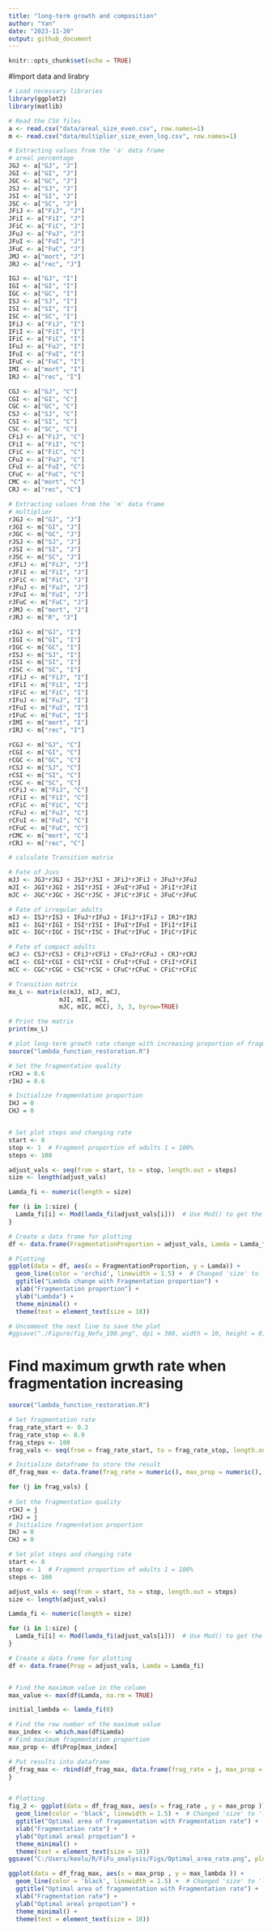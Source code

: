 ```yaml
---
title: "long-term growth and composition"
author: "Yan"
date: "2023-11-20"
output: github_document
---
```


```r
knitr::opts_chunk$set(echo = TRUE)
```

#Import data and lirabry 
```r
# Load necessary libraries
library(ggplot2)
library(matlib)

# Read the CSV files
a <- read.csv("data/areal_size_even.csv", row.names=1)
m <- read.csv("data/multiplier_size_even_log.csv", row.names=1)

# Extracting values from the 'a' data frame
# areal percentage
JGJ <- a["GJ", "J"]
JGI <- a["GI", "J"]
JGC <- a["GC", "J"]
JSJ <- a["SJ", "J"]
JSI <- a["SI", "J"]
JSC <- a["SC", "J"]
JFiJ <- a["FiJ", "J"]
JFiI <- a["FiI", "J"]
JFiC <- a["FiC", "J"]
JFuJ <- a["FuJ", "J"]
JFuI <- a["FuI", "J"]
JFuC <- a["FuC", "J"]
JMJ <- a["mort", "J"]
JRJ <- a["rec", "J"]

IGJ <- a["GJ", "I"]
IGI <- a["GI", "I"]
IGC <- a["GC", "I"]
ISJ <- a["SJ", "I"]
ISI <- a["SI", "I"]
ISC <- a["SC", "I"]
IFiJ <- a["FiJ", "I"]
IFiI <- a["FiI", "I"]
IFiC <- a["FiC", "I"]
IFuJ <- a["FuJ", "I"]
IFuI <- a["FuI", "I"]
IFuC <- a["FuC", "I"]
IMI <- a["mort", "I"]
IRJ <- a["rec", "I"]

CGJ <- a["GJ", "C"]
CGI <- a["GI", "C"]
CGC <- a["GC", "C"]
CSJ <- a["SJ", "C"]
CSI <- a["SI", "C"]
CSC <- a["SC", "C"]
CFiJ <- a["FiJ", "C"]
CFiI <- a["FiI", "C"]
CFiC <- a["FiC", "C"]
CFuJ <- a["FuJ", "C"]
CFuI <- a["FuI", "C"]
CFuC <- a["FuC", "C"]
CMC <- a["mort", "C"]
CRJ <- a["rec", "C"]

# Extracting values from the 'm' data frame
# multiplier
rJGJ <- m["GJ", "J"]
rJGI <- m["GI", "J"]
rJGC <- m["GC", "J"]
rJSJ <- m["SJ", "J"]
rJSI <- m["SI", "J"]
rJSC <- m["SC", "J"]
rJFiJ <- m["FiJ", "J"]
rJFiI <- m["FiI", "J"]
rJFiC <- m["FiC", "J"]
rJFuJ <- m["FuJ", "J"]
rJFuI <- m["FuI", "J"]
rJFuC <- m["FuC", "J"]
rJMJ <- m["mort", "J"]
rJRJ <- m["R", "J"]

rIGJ <- m["GJ", "I"]
rIGI <- m["GI", "I"]
rIGC <- m["GC", "I"]
rISJ <- m["SJ", "I"]
rISI <- m["SI", "I"]
rISC <- m["SC", "I"]
rIFiJ <- m["FiJ", "I"]
rIFiI <- m["FiI", "I"]
rIFiC <- m["FiC", "I"]
rIFuJ <- m["FuJ", "I"]
rIFuI <- m["FuI", "I"]
rIFuC <- m["FuC", "I"]
rIMI <- m["mort", "I"]
rIRJ <- m["rec", "I"]

rCGJ <- m["GJ", "C"]
rCGI <- m["GI", "C"]
rCGC <- m["GC", "C"]
rCSJ <- m["SJ", "C"]
rCSI <- m["SI", "C"]
rCSC <- m["SC", "C"]
rCFiJ <- m["FiJ", "C"]
rCFiI <- m["FiI", "C"]
rCFiC <- m["FiC", "C"]
rCFuJ <- m["FuJ", "C"]
rCFuI <- m["FuI", "C"]
rCFuC <- m["FuC", "C"]
rCMC <- m["mort", "C"]
rCRJ <- m["rec", "C"]
```

```r
# calculate Transition matrix

# Fate of Juvs
mJJ <- JGJ*rJGJ + JSJ*rJSJ + JFiJ*rJFiJ + JFuJ*rJFuJ
mJI <- JGI*rJGI + JSI*rJSI + JFuI*rJFuI + JFiI*rJFiI
mJC <- JGC*rJGC + JSC*rJSC + JFiC*rJFiC + JFuC*rJFuC

# Fate of irregular adults 
mIJ <- ISJ*rISJ + IFuJ*rIFuJ + IFiJ*rIFiJ + IRJ*rIRJ
mII <- IGI*rIGI + ISI*rISI + IFuI*rIFuI + IFiI*rIFiI
mIC <- IGC*rIGC + ISC*rISC + IFuC*rIFuC + IFiC*rIFiC

# Fate of compact adults 
mCJ <- CSJ*rCSJ + CFiJ*rCFiJ + CFuJ*rCFuJ + CRJ*rCRJ
mCI <- CGI*rCGI + CSI*rCSI + CFuI*rCFuI + CFiI*rCFiI
mCC <- CGC*rCGC + CSC*rCSC + CFuC*rCFuC + CFiC*rCFiC

# Transition matrix
mx_L <- matrix(c(mJJ, mIJ, mCJ, 
              mJI, mII, mCI, 
              mJC, mIC, mCC), 3, 3, byrow=TRUE)

# Print the matrix
print(mx_L)
```

```r
# plot long-term growth rate change with increasing proportion of fragmentation
source("lambda_function_restoration.R")

# Set the fragmentation quality
rCHJ = 0.6
rIHJ = 0.6

# Initialize fragmentation proportion
IHJ = 0
CHJ = 0


# Set plot steps and changing rate
start <- 0
stop <- 1  # Fragment proportion of adults 1 = 100%
steps <- 100

adjust_vals <- seq(from = start, to = stop, length.out = steps)
size <- length(adjust_vals)

Lamda_fi <- numeric(length = size)

for (i in 1:size) {
  Lamda_fi[i] <- Mod(lamda_fi(adjust_vals[i]))  # Use Mod() to get the magnitude of complex numbers
}

# Create a data frame for plotting
df <- data.frame(FragmentationProportion = adjust_vals, Lamda = Lamda_fi)

# Plotting
ggplot(data = df, aes(x = FragmentationProportion, y = Lamda)) +
  geom_line(color = 'orchid', linewidth = 1.5) +  # Changed 'size' to 'linewidth'
  ggtitle("Lambda change with Fragmentation proportion") +
  xlab("Fragmentation proportion") +
  ylab("Lambda") +
  theme_minimal() +
  theme(text = element_text(size = 18))

# Uncomment the next line to save the plot
#ggsave("./Figure/fig_Nofu_100.png", dpi = 300, width = 10, height = 8)
```

# Find maximum grwth rate when fragmentation increasing
```r

source("lambda_function_restoration.R")

# Set fragmentation rate
frag_rate_start <- 0.3
frag_rate_stop <- 0.9
frag_steps <- 100
frag_vals <- seq(from = frag_rate_start, to = frag_rate_stop, length.out = frag_steps)

# Initialize dataframe to store the result
df_frag_max <- data.frame(frag_rate = numeric(), max_prop = numeric(), max_lambda = numeric())

for (j in frag_vals) {
  
# Set the fragmentation quality
rCHJ = j
rIHJ = j
# Initialize fragmentation proportion
IHJ = 0
CHJ = 0

# Set plot steps and changing rate
start <- 0
stop <- 1  # Fragment proportion of adults 1 = 100%
steps <- 100

adjust_vals <- seq(from = start, to = stop, length.out = steps)
size <- length(adjust_vals)

Lamda_fi <- numeric(length = size)

for (i in 1:size) {
  Lamda_fi[i] <- Mod(lamda_fi(adjust_vals[i]))  # Use Mod() to get the magnitude of complex numbers
}

# Create a data frame for plotting
df <- data.frame(Prop = adjust_vals, Lamda = Lamda_fi)


# Find the maximum value in the column
max_value <- max(df$Lamda, na.rm = TRUE)

initial_lambda <- lamda_fi(0)

# Find the row number of the maximum value
max_index <- which.max(df$Lamda)
# Find maximum fragmentation proportion
max_prop <- df$Prop[max_index]

# Put results into dataframe
df_frag_max <- rbind(df_frag_max, data.frame(frag_rate = j, max_prop = max_prop, max_lambda = max_value))
}


# Plotting
fig_2 <- ggplot(data = df_frag_max, aes(x = frag_rate , y = max_prop )) +
  geom_line(color = 'black', linewidth = 1.5) +  # Changed 'size' to 'linewidth'
  ggtitle("Optimal area of fragamentation with Fragmentation rate") +
  xlab("Fragmentation rate") +
  ylab("Optimal areal propotion") +
  theme_minimal() +
  theme(text = element_text(size = 18))
ggsave("C:/Users/keelu/R/FiFu_analysis/Figs/Optimal_area_rate.png", plot = fig_2, width = 8.1, height = 5.7, dpi = 100)
```

```r
ggplot(data = df_frag_max, aes(x = max_prop , y = max_lambda )) +
  geom_line(color = 'black', linewidth = 1.5) +  # Changed 'size' to 'linewidth'
  ggtitle("Optimal area of fragamentation with Fragmentation rate") +
  xlab("Fragmentation rate") +
  ylab("Optimal areal propotion") +
  theme_minimal() +
  theme(text = element_text(size = 18))
```


